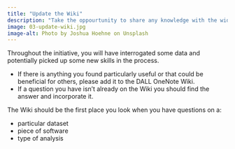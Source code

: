 ```yaml
---
title: "Update the Wiki"
description: "Take the oppourtunity to share any knowledge with the wider team."
image: 03-update-wiki.jpg
image-alt: Photo by Joshua Hoehne on Unsplash
---
```

  
Throughout the initiative, you will have interrogated some data and potentially picked up some new skills in the process.

- If there is anything you found particularly useful or that could be beneficial for others, please add it to the DALL OneNote Wiki.
- If a question you have isn't already on the Wiki you should find the answer and incorporate it.

The Wiki should be the first place you look when you have questions on a:

- particular dataset
- piece of software
- type of analysis
